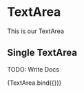 
<Meta title="components/atoms/TextArea" decorators={[withDesign]} />

# TextArea

This is our TextArea

## Single TextArea

TODO: Write Docs

<Canvas>
  <Story
    name="TextArea"
    parameters={{
      design: {
        type: 'figma',
        url: '',
      },
    }}
    args={{}}
  >
    {TextArea.bind({})}
  </Story>
</Canvas>

<ArgsTable of={TextArea} />
